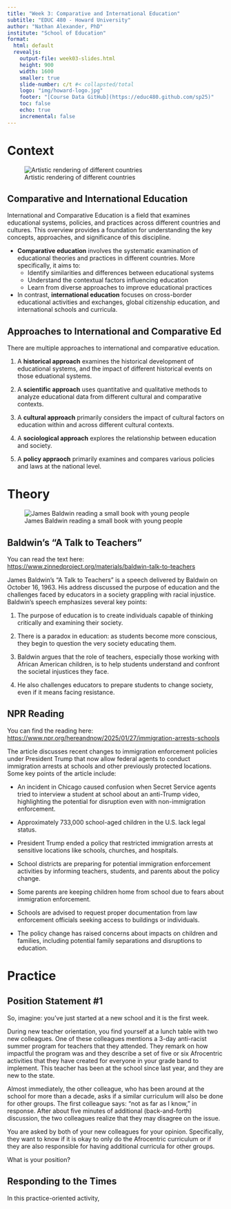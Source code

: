 ```yaml
---
title: "Week 3: Comparative and International Education"
subtitle: "EDUC 480 - Howard University"
author: "Nathan Alexander, PhD"
institute: "School of Education"
format: 
  html: default
  revealjs:
    output-file: week03-slides.html
    height: 900
    width: 1600
    smaller: true
    slide-number: c/t #< collapsted/total
    logo: "img/howard-logo.jpg"
    footer: "[Course Data GitHub](https://educ480.github.com/sp25)"
    toc: false
    echo: true
    incremental: false
---
```


# Context

![Artistic rendering of different countries](/img/global-ed.jpg)

## Comparative and International Education

International and Comparative Education is a field that examines educational systems, policies, and practices across different countries and cultures. This overview provides a foundation for understanding the key concepts, approaches, and significance of this discipline.

  - **Comparative education** involves the systematic examination of educational theories and practices in different countries. More specifically, it aims to:
    - Identify similarities and differences between educational systems
    - Understand the contextual factors influencing education
    - Learn from diverse approaches to improve educational practices
 
 - In contrast, **international education** focuses on cross-border educational activities and exchanges, global citizenship education, and international schools and curricula.

## Approaches to International and Comparative Ed

There are multiple approaches to international and comparative education.

  1. A **historical approach** examines the historical development of educational systems, and the impact of different historical events on those eduational systems.

  2. A **scientific approach** uses quantitative and qualitative methods to analyze educational data from different cultural and comparative contexts.

  3. A **cultural approach** primarily considers the impact of cultural factors on education within and across different cultural contexts.

  4. A **sociological approach** explores the relationship between education and society.
  
  5. A **policy appraoch** primarily examines and compares various policies and laws at the national level.

# Theory

![James Baldwin reading a small book with young people](/img/baldwin.jpg)

## Baldwin's "A Talk to Teachers"

You can read the text here: [https://www.zinnedproject.org/materials/baldwin-talk-to-teachers](https://www.zinnedproject.org/materials/baldwin-talk-to-teachers)

James Baldwin's "A Talk to Teachers" is a speech delivered by Baldwin on October 16, 1963. His address discussed the purpose of education and the challenges faced by educators in a society grappling with racial injustice. Baldwin's speech emphasizes several key points:

  1. The purpose of education is to create individuals capable of thinking critically and examining their society.

  2. There is a paradox in education: as students become more conscious, they begin to question the very society educating them.

  3. Baldwin argues that the role of teachers, especially those working with African American children, is to help students understand and confront the societal injustices they face.

  4. He also challenges educators to prepare students to change society, even if it means facing resistance.

## NPR Reading

You can find the reading here: [https://www.npr.org/hereandnow/2025/01/27/immigration-arrests-schools](https://www.npr.org/hereandnow/2025/01/27/immigration-arrests-schools)

The article discusses recent changes to immigration enforcement policies under President Trump that now allow federal agents to conduct immigration arrests at schools and other previously protected locations. Some key points of the article include:

  - An incident in Chicago caused confusion when Secret Service agents tried to interview a student at school about an anti-Trump video, highlighting the potential for disruption even with non-immigration enforcement.

  - Approximately 733,000 school-aged children in the U.S. lack legal status.

  - President Trump ended a policy that restricted immigration arrests at sensitive locations like schools, churches, and hospitals.

  - School districts are preparing for potential immigration enforcement activities by informing teachers, students, and parents about the policy change.

  - Some parents are keeping children home from school due to fears about immigration enforcement.

  - Schools are advised to request proper documentation from law enforcement officials seeking access to buildings or individuals.

  - The policy change has raised concerns about impacts on children and families, including potential family separations and disruptions to education.

# Practice

## Position Statement #1

So, imagine: you've just started at a new school and it is the first week.

During new teacher orientation, you find yourself at a lunch table with two new colleagues. One of these colleagues mentions a 3-day anti-racist summer program for teachers that they attended. They remark on how impactful the program was and they describe a set of five or six Afrocentric activities that they have created for everyone in your grade band to implement. This teacher has been at the school since last year, and they are new to the state.

Almost immediately, the other colleague, who has been around at the school for more than a decade, asks if a similar curriculum will also be done for other groups. The first colleague says: "not as far as I know," in response. After about five minutes of additional (back-and-forth) discussion, the two colleagues realize that they may disagree on the issue.

You are asked by both of your new colleagues for your opinion. Specifically, they want to know if it is okay to only do the Afrocentric curriculum or if they are also responsible for having additional curricula for other groups.

What is your position?

## Responding to the Times

In this practice-oriented activity, 


